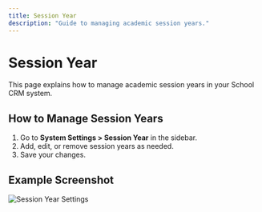 ```yaml
---
title: Session Year
description: "Guide to managing academic session years."
---
```


# Session Year

This page explains how to manage academic session years in your School CRM system.

## How to Manage Session Years

1. Go to **System Settings > Session Year** in the sidebar.
2. Add, edit, or remove session years as needed.
3. Save your changes.

## Example Screenshot

![Session Year Settings](../assets/session-year-settings.png) 